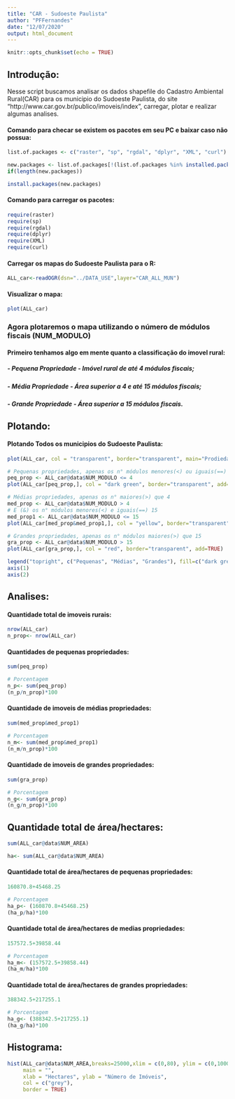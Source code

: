 ```yaml
---
title: "CAR - Sudoeste Paulista"
author: "PFFernandes"
date: "12/07/2020"
output: html_document
---
```


```r
knitr::opts_chunk$set(echo = TRUE)
```

## Introdução:
Nesse script buscamos analisar os dados shapefile do Cadastro Ambiental Rural(CAR) para os municipio do Sudoeste Paulista, do site "http://www.car.gov.br/publico/imoveis/index", carregar, plotar e realizar algumas analises.

#### Comando para checar se existem os pacotes em seu PC e baixar caso não possua:
```r
list.of.packages <- c("raster", "sp", "rgdal", "dplyr", "XML", "curl")

new.packages <- list.of.packages[!(list.of.packages %in% installed.packages()[,"Package"])]
if(length(new.packages)) 

install.packages(new.packages)
```

#### Comando para carregar os pacotes:
```r
require(raster)
require(sp)
require(rgdal)
require(dplyr)
require(XML)
require(curl)
```

#### Carregar os mapas do Sudoeste Paulista para o R:
```r
ALL_car<-readOGR(dsn="../DATA_USE",layer="CAR_ALL_MUN")
```

#### Visualizar o mapa:
```r
plot(ALL_car)
```

### Agora plotaremos o mapa utilizando o número de módulos fiscais (NUM_MODULO)
#### Primeiro tenhamos algo em mente quanto a classificação do imovel rural:
##### - Pequena Propriedade - Imóvel rural de até 4 módulos fiscais;
##### - Média Propriedade - Área superior a 4 e até 15 módulos fiscais;
##### - Grande Propriedade - Área superior a 15 módulos fiscais.

## Plotando:
#### Plotando Todos os municipios do Sudoeste Paulista:
```r
plot(ALL_car, col = "transparent", border="transparent", main="Prodiedades rurais do Sudoeste Paulista")

# Pequenas propriedades, apenas os n° módulos menores(<) ou iguais(==) 4
peq_prop <- ALL_car@data$NUM_MODULO <= 4
plot(ALL_car[peq_prop,], col = "dark green", border="transparent", add=TRUE)

# Médias propriedades, apenas os n° maiores(>) que 4
med_prop <- ALL_car@data$NUM_MODULO > 4
# E (&) os n° módulos menores(<) e iguais(==) 15
med_prop1 <- ALL_car@data$NUM_MODULO <= 15
plot(ALL_car[med_prop&med_prop1,], col = "yellow", border="transparent", add=TRUE)

# Grandes propriedades, apenas os n° módulos maiores(>) que 15 
gra_prop <- ALL_car@data$NUM_MODULO > 15
plot(ALL_car[gra_prop,], col = "red", border="transparent", add=TRUE)

legend("topright", c("Pequenas", "Médias", "Grandes"), fill=c("dark green", "yellow", "red"))
axis(1)
axis(2)
```

## Analises:

#### Quantidade total de imoveis rurais:
```r
nrow(ALL_car)
n_prop<- nrow(ALL_car)
```

#### Quantidades de pequenas propriedades:
```r
sum(peq_prop)

# Porcentagem
n_p<- sum(peq_prop)
(n_p/n_prop)*100 
```

#### Quantidade de imoveis de médias propriedades:
```r
sum(med_prop&med_prop1)

# Porcentagem
n_m<- sum(med_prop&med_prop1)
(n_m/n_prop)*100 
```

#### Quantidade de imoveis de grandes propriedades:
```r
sum(gra_prop)

# Porcentagem
n_g<- sum(gra_prop)
(n_g/n_prop)*100 
```
## Quantidade total de área/hectares:
```r
sum(ALL_car@data$NUM_AREA)

ha<- sum(ALL_car@data$NUM_AREA)
```


#### Quantidade total de área/hectares de pequenas propriedades:
```r
160870.8+45468.25

# Porcentagem
ha_p<- (160870.8+45468.25)
(ha_p/ha)*100 
```

#### Quantidade total de área/hectares de medias propriedades:
```r
157572.5+39858.44

# Porcentagem
ha_m<- (157572.5+39858.44)
(ha_m/ha)*100 
```

#### Quantidade total de área/hectares de grandes propriedades:
```r
388342.5+217255.1

# Porcentagem
ha_g<- (388342.5+217255.1)
(ha_g/ha)*100 
```


## Histograma:
```r
hist(ALL_car@data$NUM_AREA,breaks=25000,xlim = c(0,80), ylim = c(0,1000),
     main = "", 
     xlab = "Hectares", ylab = "Número de Imóveis", 
     col = c("grey"), 
     border = TRUE)
```



